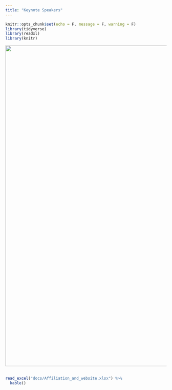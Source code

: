 ```yaml
---
title: "Keynote Speakers"
---
```


```r
knitr::opts_chunk$set(echo = F, message = F, warning = F)
library(tidyverse)
library(readxl)
library(knitr)
```

<img src="images/speakers.jpg" width="1000px"/>
<br>
<br>

```r
read_excel("docs/Affiliation_and_website.xlsx") %>%
  kable()
```
